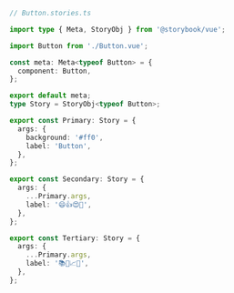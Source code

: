 ```ts
// Button.stories.ts

import type { Meta, StoryObj } from '@storybook/vue';

import Button from './Button.vue';

const meta: Meta<typeof Button> = {
  component: Button,
};

export default meta;
type Story = StoryObj<typeof Button>;

export const Primary: Story = {
  args: {
    background: '#ff0',
    label: 'Button',
  },
};

export const Secondary: Story = {
  args: {
    ...Primary.args,
    label: '😄👍😍💯',
  },
};

export const Tertiary: Story = {
  args: {
    ...Primary.args,
    label: '📚📕📈🤓',
  },
};
```
